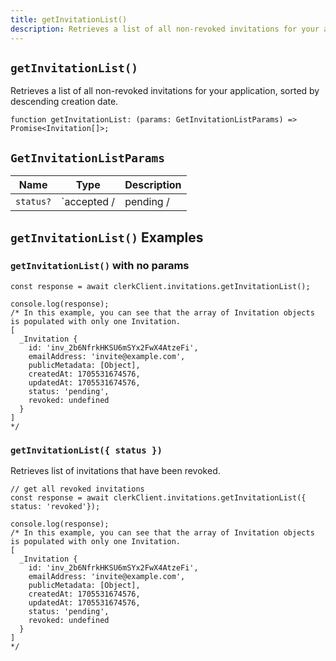 ```yaml
---
title: getInvitationList()
description: Retrieves a list of all non-revoked invitations for your application, sorted by descending creation date.
---
```


## `getInvitationList()`

Retrieves a list of all non-revoked invitations for your application, sorted by descending creation date.

```tsx
function getInvitationList: (params: GetInvitationListParams) => Promise<Invitation[]>;
```

## `GetInvitationListParams`

| Name | Type | Description |
| --- | --- | --- |
| `status?` | `accepted /| pending /| revoked` | Filter by invitation status. |

## `getInvitationList()` Examples

### `getInvitationList()` with no params

```tsx
const response = await clerkClient.invitations.getInvitationList();

console.log(response);
/* In this example, you can see that the array of Invitation objects is populated with only one Invitation.
[
  _Invitation {
    id: 'inv_2b6NfrkHKSU6mSYx2FwX4AtzeFi',
    emailAddress: 'invite@example.com',
    publicMetadata: [Object],
    createdAt: 1705531674576,
    updatedAt: 1705531674576,
    status: 'pending',
    revoked: undefined
  }
]
*/
```

### `getInvitationList({ status })`

Retrieves list of invitations that have been revoked.

```tsx
// get all revoked invitations
const response = await clerkClient.invitations.getInvitationList({ status: 'revoked'});

console.log(response);
/* In this example, you can see that the array of Invitation objects is populated with only one Invitation.
[
  _Invitation {
    id: 'inv_2b6NfrkHKSU6mSYx2FwX4AtzeFi',
    emailAddress: 'invite@example.com',
    publicMetadata: [Object],
    createdAt: 1705531674576,
    updatedAt: 1705531674576,
    status: 'pending',
    revoked: undefined
  }
]
*/
```